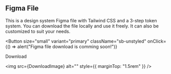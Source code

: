 



<Meta title="Getting Started/Figma File" />

<Logo />

## Figma File

<Description>
  This is a design system Figma file with Tailwind CSS and a 3-step token
  system. You can download the file locally and use it freely. It can also be
  customized to suit your needs.
</Description>

<Button
  size="small"
  variant="primary"
  className="sb-unstyled"
  onClick={() => alert("Figma file download is comming soon!")}
>
  <Icon name="RiDownload2Line" />
  Download
</Button>

<img src={DownloadImage} alt="" style={{ marginTop: "1.5rem" }} />
